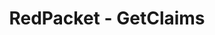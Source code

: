 ---
title: 'RedPacket - GetClaims'
openapi: '/en/api-reference/openapi-en.json GET /v1/redpacket/{id}/claims'
---